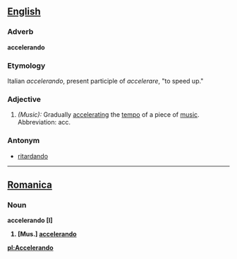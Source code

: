 ==[[English]]==

===Adverb===
'''accelerando'''

===Etymology===
Italian ''accelerando'', present participle of ''accelerare'', "to speed up."

===Adjective===
#''(Music):'' Gradually [[accelerating]] the [[tempo]] of a piece of [[music]].  Abbreviation: acc.

===Antonym===
*[[ritardando]]
----

==[[Romanica]]==
===Noun===
<b>accelerando [I]
#[Mus.] [[accelerando]]

[[pl:Accelerando]]